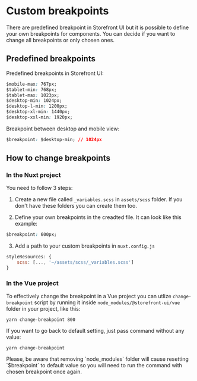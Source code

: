 
<Meta title="Getting Started/Development Guide/Custom breakpoints" />

# Custom breakpoints

There are predefined breakpoint in Storefront UI but it is possible to define your own breakpoints for components.
You can decide if you want to change all breakpoints or only chosen ones.

## Predefined breakpoints

Predefined breakpoints in Storefront UI:

```css
$mobile-max: 767px;
$tablet-min: 768px;
$tablet-max: 1023px;
$desktop-min: 1024px;
$desktop-l-min: 1200px;
$desktop-xl-min: 1440px;
$desktop-xxl-min: 1920px;
```

Breakpoint between desktop and mobile view:

```css
$breakpoint: $desktop-min; // 1024px
```

## How to change breakpoints

### In the Nuxt project

You need to follow 3 steps:

1. Create a new file called `_variables.scss` in `assets/scss` folder. 
If you don't have these folders you can create them too.

2. Define your own breakpoints in the creadted file.
It can look like this example:

```css
$breakpoint: 600px;
```

3. Add a path to your custom breakpoints in `nuxt.config.js`

```js
styleResources: {
    scss: [..., '~/assets/scss/_variables.scss']
}
```

### In the Vue project

To effectively change the breakpoint in a Vue project you can utlize `change-breakpoint` script by running it inside `node_modules/@storefront-ui/vue` folder in your project, like this:
```
yarn change-breakpoint 800
```
 
If you want to go back to default setting, just pass command without any value:
```
yarn change-breakpoint
```
<div class="alert warning">
Please, be aware that removing `node_modules` folder will cause resetting `$breakpoint` to default value so you will need to run the command with chosen breakpoint once again. 
</div> 

